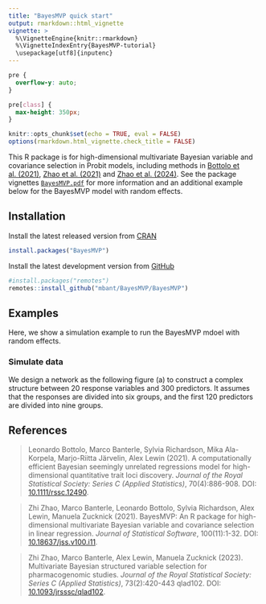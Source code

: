 ```yaml
---
title: "BayesMVP quick start"
output: rmarkdown::html_vignette
vignette: >
  %\VignetteEngine{knitr::rmarkdown}
  %\VignetteIndexEntry{BayesMVP-tutorial}
  \usepackage[utf8]{inputenc}
---
```


```css
pre {
  overflow-y: auto;
}

pre[class] {
  max-height: 350px;
}
```

```r
knitr::opts_chunk$set(echo = TRUE, eval = FALSE)
options(rmarkdown.html_vignette.check_title = FALSE)
```

This R package is for high-dimensional multivariate Bayesian variable and covariance selection in Probit models, including methods in [Bottolo et al. (2021)](https://doi.org/10.1111/rssc.12490), [Zhao et al. (2021)](https://doi.org/10.18637/jss.v100.i11) and [Zhao et al. (2024)](https://doi.org/10.1093/jrsssc/qlad102). 
See the package vignettes [`BayesMVP.pdf`](inst/doc/BayesMVP.pdf) for more information and an additional example below for the BayesMVP model with random effects.

## Installation

Install the latest released version from [CRAN](https://CRAN.R-project.org/package=BayesMVP)

```r
install.packages("BayesMVP")
```

Install the latest development version from [GitHub](https://github.com/mbant/BayesMVP)

```r
#install.packages("remotes")
remotes::install_github("mbant/BayesMVP/BayesMVP")
```

## Examples

Here, we show a simulation example to run the BayesMVP mdoel with random effects.

### Simulate data

We design a network as the following figure (a) to construct a complex structure between $20$ response variables and $300$ predictors.
It assumes that the responses are divided into six groups, and the first $120$ predictors are divided into nine groups.


## References

> Leonardo Bottolo, Marco Banterle, Sylvia Richardson, Mika Ala-Korpela, Marjo-Riitta Järvelin, Alex Lewin (2021).
> A computationally efficient Bayesian seemingly unrelated regressions model for high-dimensional quantitative trait loci discovery.
> _Journal of the Royal Statistical Society: Series C (Applied Statistics)_, 70(4):886-908. DOI: [10.1111/rssc.12490](https://doi.org/10.1111/rssc.12490).

> Zhi Zhao, Marco Banterle, Leonardo Bottolo, Sylvia Richardson, Alex Lewin, Manuela Zucknick (2021).
> BayesMVP: An R package for high-dimensional multivariate Bayesian variable and covariance selection in linear regression.
> _Journal of Statistical Software_, 100(11):1-32. DOI: [10.18637/jss.v100.i11](https://doi.org/10.18637/jss.v100.i11).

> Zhi Zhao, Marco Banterle, Alex Lewin, Manuela Zucknick (2023).
> Multivariate Bayesian structured variable selection for pharmacogenomic studies.
> _Journal of the Royal Statistical Society: Series C (Applied Statistics)_, 73(2):420-443 qlad102. DOI: [10.1093/jrsssc/qlad102](https://doi.org/10.1093/jrsssc/qlad102).
